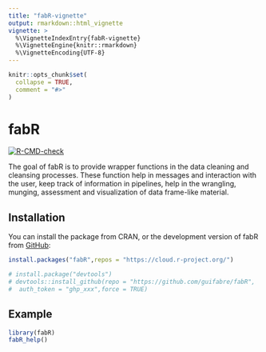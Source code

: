 ```yaml
---
title: "fabR-vignette"
output: rmarkdown::html_vignette
vignette: >
  %\VignetteIndexEntry{fabR-vignette}
  %\VignetteEngine{knitr::rmarkdown}
  %\VignetteEncoding{UTF-8}
---
```


```r
knitr::opts_chunk$set(
  collapse = TRUE,
  comment = "#>"
)
```

# fabR

<!-- badges: start -->
  [![R-CMD-check](https://github.com/GuiFabre/fabR/actions/workflows/R-CMD-check.yaml/badge.svg)](https://github.com/GuiFabre/fabR/actions/workflows/R-CMD-check.yaml)
<!-- badges: end -->

The goal of fabR is to provide wrapper functions in the data cleaning and 
cleansing processes. These function help in messages and interaction with the 
user, keep track of information in pipelines, help in the wrangling, munging, 
assessment and visualization of data frame-like material.

## Installation

You can install the package from CRAN, or the development version of fabR from
[GitHub](https://github.com/):


``` r
install.packages("fabR",repos = "https://cloud.r-project.org/")

# install.package("devtools")
# devtools::install_github(repo = "https://github.com/guifabre/fabR", 
#  auth_token = "ghp_xxx",force = TRUE)

```

## Example

```r
library(fabR)
fabR_help()
```
